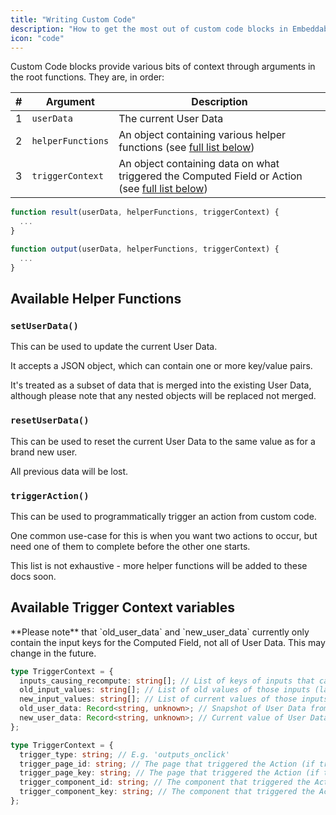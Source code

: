 ```yaml
---
title: "Writing Custom Code"
description: "How to get the most out of custom code blocks in Embeddables"
icon: "code"
---
```


Custom Code blocks provide various bits of context through arguments in the root functions. They are, in order:

| #   | Argument          | Description                                                                                                                  |
| --- | ----------------- | ---------------------------------------------------------------------------------------------------------------------------- |
| 1   | `userData`        | The current User Data                                                                                                        |
| 2   | `helperFunctions` | An object containing various helper functions (see [full list below](#available-helper-functions))                           |
| 3   | `triggerContext`  | An object containing data on what triggered the Computed Field or Action (see [full list below](#available-trigger-context)) |

<CodeGroup>

```javascript Example Computed Field
function result(userData, helperFunctions, triggerContext) {
  ...
}
```

```javascript Example Action
function output(userData, helperFunctions, triggerContext) {
  ...
}
```

</CodeGroup>

## Available Helper Functions

### `setUserData()`

This can be used to update the current User Data.

It accepts a JSON object, which can contain one or more key/value pairs.

It's treated as a subset of data that is merged into the existing User Data, although please note that any nested objects will be replaced not merged.

### `resetUserData()`

This can be used to reset the current User Data to the same value as for a brand new user.

All previous data will be lost.

### `triggerAction()`

This can be used to programmatically trigger an action from custom code.

One common use-case for this is when you want two actions to occur, but need one of them to complete before the other one starts.

<Note>
  This list is not exhaustive - more helper functions will be added to these
  docs soon.
</Note>

## Available Trigger Context variables

<Note>
  **Please note** that `old_user_data` and `new_user_data` currently only
  contain the input keys for the Computed Field, not all of User Data. This may
  change in the future.
</Note>

<CodeGroup>

```typescript Trigger Context for Computed Fields
type TriggerContext = {
  inputs_causing_recompute: string[]; // List of keys of inputs that caused the recompute
  old_input_values: string[]; // List of old values of those inputs (last time this Computed Field was computed)
  new_input_values: string[]; // List of current values of those inputs
  old_user_data: Record<string, unknown>; // Snapshot of User Data from when this Computed Field was last computed
  new_user_data: Record<string, unknown>; // Current value of User Data (identical to the first userData argument)
};
```

```typescript Trigger Context for Actions
type TriggerContext = {
  trigger_type: string; // E.g. 'outputs_onclick'
  trigger_page_id: string; // The page that triggered the Action (if triggered by page change)
  trigger_page_key: string; // The page that triggered the Action (if triggered by page change)
  trigger_component_id: string; // The component that triggered the Action (if triggered by a component)
  trigger_component_key: string; // The component that triggered the Action (if triggered by a component)
};
```

</CodeGroup>
